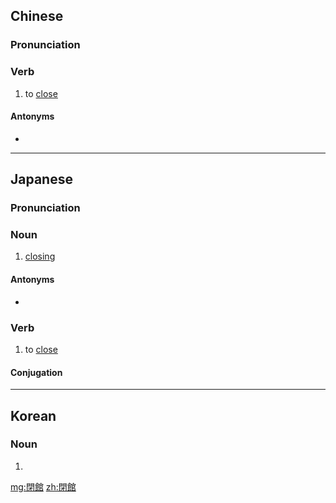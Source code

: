 {{also|闭馆}}
==Chinese==
{{zh-forms|s=闭馆}}

===Pronunciation===
{{zh-pron
|m=bìguǎn
|c=bai3 gun2
|cat=v
}}

===Verb===
{{zh-verb}}

# to [[close]] {{gloss|of libraries, museums, exhibitions, etc.}}

====Antonyms====
* {{zh-l|開館}}

----

==Japanese==
{{ja-kanjitab|へい|かん|yomi=o}}

===Pronunciation===
{{ja-pron|へいかん|y=o}}

===Noun===
{{ja-noun|へいかん}}

# [[closing]] {{gloss|of libraries, museums, exhibitions, etc.}}

====Antonyms====
* {{ja-r|開館|かいかん}}

===Verb===
{{ja-verb-suru|へいかん}}

#to [[close]]  {{gloss|of libraries, museums, exhibitions, etc.}}

====Conjugation====
{{ja-suru|へいかん}}

----

==Korean==
{{ko-hanjatab}}

===Noun===
{{ko-noun|hj|hangeul=폐관}}

# {{hanja form of|폐관|[[closing]] {{gloss|of libraries, museums, exhibitions, etc.}}}}

[[mg:閉館]]
[[zh:閉館]]